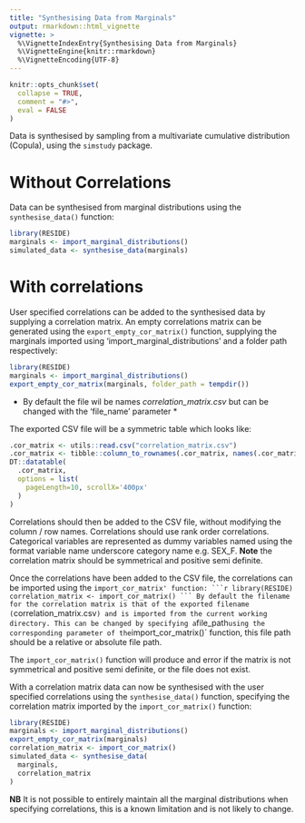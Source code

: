 ```yaml
---
title: "Synthesising Data from Marginals"
output: rmarkdown::html_vignette
vignette: >
  %\VignetteIndexEntry{Synthesising Data from Marginals}
  %\VignetteEngine{knitr::rmarkdown}
  %\VignetteEncoding{UTF-8}
---
```


```r
knitr::opts_chunk$set(
  collapse = TRUE,
  comment = "#>",
  eval = FALSE
)
```

Data is synthesised by sampling from a multivariate cumulative distribution (Copula), using the `simstudy` package.

# Without Correlations
Data can be synthesised from marginal distributions using the `synthesise_data()` function:
```r
library(RESIDE)
marginals <- import_marginal_distributions()
simulated_data <- synthesise_data(marginals)
```

# With correlations
User specified correlations can be added to the synthesised data by supplying a correlation matrix. An empty correlations matrix can be generated using the `export_empty_cor_matrix()` function, supplying the marginals imported using 'import_marginal_distributions' and a folder path respectively:
```r
library(RESIDE)
marginals <- import_marginal_distributions()
export_empty_cor_matrix(marginals, folder_path = tempdir())
```
* By default the file wil be names *correlation_matrix.csv* but can be changed with the 'file_name' parameter *

The exported CSV file will be a symmetric table which looks like:
```r
.cor_matrix <- utils::read.csv("correlation_matrix.csv")
.cor_matrix <- tibble::column_to_rownames(.cor_matrix, names(.cor_matrix)[1])
DT::datatable(
  .cor_matrix,
  options = list(
    pageLength=10, scrollX='400px'
  )
)
```

Correlations should then be added to the CSV file, without modifying the column / row names. Correlations should use rank order correlations. Categorical variables are represented as dummy variables named using the format variable name underscore category name e.g. SEX_F.
**Note** the correlation matrix should be symmetrical and positive semi definite.

Once the correlations have been added to the CSV file, the correlations can be imported using the `import_cor_matrix' function:
```r
library(RESIDE)
correlation_matrix <- import_cor_matrix()
```
By default the filename for the correlation matrix is that of the exported filename (`correlation_matrix.csv`) and is imported from the current working directory. This can be changed by specifying a `file_path` using the corresponding parameter of the `import_cor_matrix()` function, this file path should be a relative or absolute file path.

The `import_cor_matrix()` function will produce and error if the matrix is not symmetrical and positive semi definite, or the file does not exist.

With a correlation matrix data can now be synthesised with the user specified correlations using the `synthesise_data()` function, specifying the correlation matrix imported by the `import_cor_matrix()` function:
```r
library(RESIDE)
marginals <- import_marginal_distributions()
export_empty_cor_matrix(marginals)
correlation_matrix <- import_cor_matrix()
simulated_data <- synthesise_data(
  marginals,
  correlation_matrix
)
```

**NB** It is not possible to entirely maintain all the marginal distributions when specifying correlations, this is a known limitation and is not likely to change.